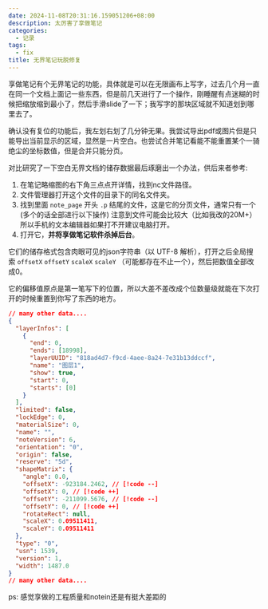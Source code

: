 ```yaml
---
date: 2024-11-08T20:31:16.159051206+08:00
description: 太厉害了享做笔记
categories:
  - 记录
tags:
  - fix
title: 无界笔记玩脱修复
---
```



享做笔记有个无界笔记的功能，具体就是可以在无限画布上写字，过去几个月一直在同一个文档上面记一些东西，但是前几天进行了一个操作，刚睡醒有点迷糊的时候把缩放缩到最小了，然后手滑slide了一下；我写字的那块区域就不知道划到哪里去了。

确认没有复位的功能后，我左划右划了几分钟无果。我尝试导出pdf或图片但是只能导出当前显示的区域，显然是一片空白。也尝试合并笔记看能不能重置某个一骑绝尘的坐标数值，但是合并只能分页。

对比研究了一下空白无界文档的储存数据最后琢磨出一个办法，供后来者参考:

1. 在笔记略缩图的右下角三点点开详情，找到nc文件路径。
2. 文件管理器打开这个文件的目录下的同名文件夹。
3. 找到里面 `note_page` 开头 `.p` 结尾的文件，这是它的分页文件，通常只有一个(多个的话全部进行以下操作)
   注意到文件可能会比较大（比如我改的20M+）所以手机的文本编辑器如果打不开建议电脑打开。
4. 打开它，**并将享做笔记软件杀掉后台**。

它们的储存格式包含肉眼可见的json字符串（以 UTF-8 解析），打开之后全局搜索 `offsetX` `offsetY` `scaleX` `scaleY` （可能都存在不止一个），然后把数值全部改成0。

它的偏移值原点是第一笔写下的位置，所以大差不差改成个位数量级就能在下次打开的时候重置到你写了东西的地方。


```json
// many other data....
{
  "layerInfos": [
    {
      "end": 0,
      "ends": [18998],
      "layerUUID": "818ad4d7-f9cd-4aee-8a24-7e31b13ddccf",
      "name": "图层1",
      "show": true,
      "start": 0,
      "starts": [0]
    }
  ],
  "limited": false,
  "lockEdge": 0,
  "materialSize": 0,
  "name": "",
  "noteVersion": 6,
  "orientation": "0",
  "origin": false,
  "reserve": "5d",
  "shapeMatrix": {
    "angle": 0.0,
    "offsetX": -923184.2462, // [!code --]
    "offsetX": 0, // [!code ++]
    "offsetY": -211099.5676, // [!code --]
    "offsetY": 0, // [!code ++]
    "rotateRect": null,
    "scaleX": 0.09511411,
    "scaleY": 0.09511411
  },
  "type": "0",
  "usn": 1539,
  "version": 1,
  "width": 1487.0
}
// many other data....
```

ps: 感觉享做的工程质量和notein还是有挺大差距的
